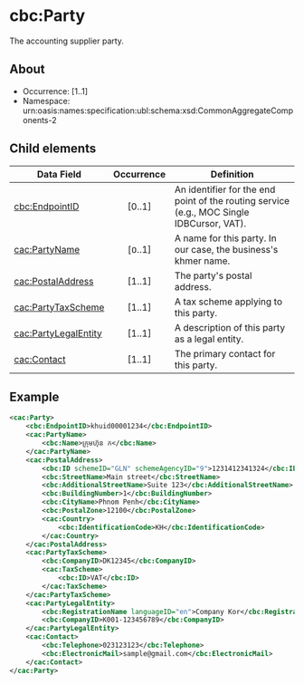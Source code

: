 # cbc:Party

The accounting supplier party.

## About

- Occurrence: [1..1]
- Namespace: urn:oasis:names:specification:ubl:schema:xsd:CommonAggregateComponents-2

## Child elements

| Data Field                                             | Occurrence | Definition                                                                                |
| ------------------------------------------------------ | :--------: | ----------------------------------------------------------------------------------------- |
| [cbc:EndpointID](./party/endpoint-id.mdx)              |   [0..1]   | An identifier for the end point of the routing service (e.g., MOC Single IDBCursor, VAT). |
| [cac:PartyName](./party/party-name.mdx)                |   [០..1]   | A name for this party. In our case, the business's khmer name.                            |
| [cac:PostalAddress](./party/postal-address.mdx)        |   [1..1]   | The party's postal address.                                                               |
| [cac:PartyTaxScheme](./party/party-tax-scheme.mdx)     |   [1..1]   | A tax scheme applying to this party.                                                      |
| [cac:PartyLegalEntity](./party/party-legal-entity.mdx) |   [1..1]   | A description of this party as a legal entity.                                            |
| [cac:Contact](./party/contact.mdx)                     |   [1..1]   | The primary contact for this party.                                                       |

## Example

```xml
<cac:Party>
    <cbc:EndpointID>khuid00001234</cbc:EndpointID>
    <cac:PartyName>
        <cbc:Name>ក្រុមហ៊ុន ក</cbc:Name>
    </cac:PartyName>
    <cac:PostalAddress>
        <cbc:ID schemeID="GLN" schemeAgencyID="9">1231412341324</cbc:ID>
        <cbc:StreetName>Main street</cbc:StreetName>
        <cbc:AdditionalStreetName>Suite 123</cbc:AdditionalStreetName>
        <cbc:BuildingNumber>1</cbc:BuildingNumber>
        <cbc:CityName>Phnom Penh</cbc:CityName>
        <cbc:PostalZone>12100</cbc:PostalZone>
        <cac:Country>
            <cbc:IdentificationCode>KH</cbc:IdentificationCode>
        </cac:Country>
    </cac:PostalAddress>
    <cac:PartyTaxScheme>
        <cbc:CompanyID>DK12345</cbc:CompanyID>
        <cac:TaxScheme>
            <cbc:ID>VAT</cbc:ID>
        </cac:TaxScheme>
    </cac:PartyTaxScheme>
    <cac:PartyLegalEntity>
        <cbc:RegistrationName languageID="en">Company Kor</cbc:RegistrationName>
        <cbc:CompanyID>K001-123456789</cbc:CompanyID>
    </cac:PartyLegalEntity>
    <cac:Contact>
        <cbc:Telephone>023123123</cbc:Telephone>
        <cbc:ElectronicMail>sample@gmail.com</cbc:ElectronicMail>
    </cac:Contact>
</cac:Party>
```
